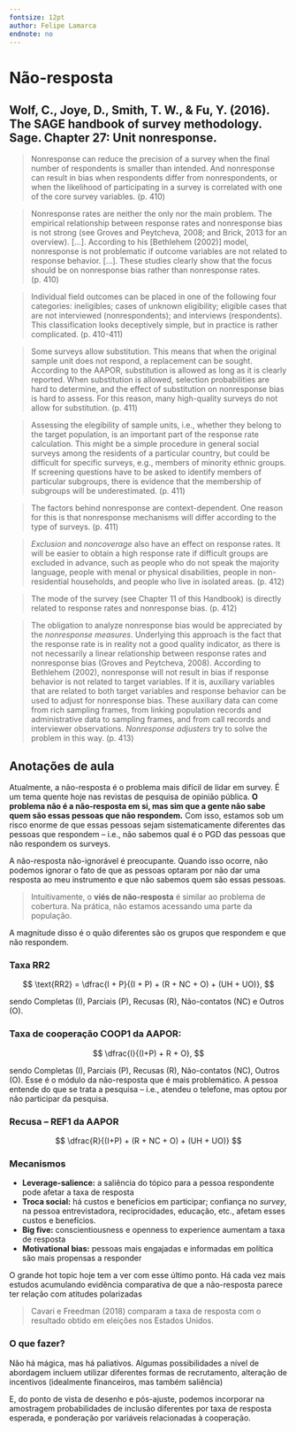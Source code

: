 ```yaml
---
fontsize: 12pt
author: Felipe Lamarca
endnote: no
---
```


# Não-resposta

## Wolf, C., Joye, D., Smith, T. W., & Fu, Y. (2016). The SAGE handbook of survey methodology. Sage. Chapter 27: Unit nonresponse.

> Nonresponse can reduce the precision of a survey when the final number of respondents is smaller than intended. And nonresponse can result in bias when respondents differ from nonrespondents, or when the likelihood of participating in a survey is correlated with one of the core survey variables. (p. 410)

> Nonresponse rates are neither the only nor the main problem. The empirical relationship between response rates and nonresponse bias is not strong (see Groves and Peytcheva, 2008; and Brick, 2013 for an overview). [...]. According to his [Bethlehem (2002)] model, nonresponse is not problematic if outcome variables are not related to response behavior. [...]. These studies clearly show that the focus should be on nonresponse bias rather than nonresponse rates. (p. 410)

> Individual field outcomes can be placed in one of the following four categories: ineligibles; cases of unknown eligibility; eligible cases that are not interviewed (nonrespondents); and interviews (respondents). This classification looks deceptively simple, but in practice is rather complicated. (p. 410-411)

> Some surveys allow substitution. This means that when the original sample unit does not respond, a replacement can be sought. According to the AAPOR, substitution is allowed as long as it is clearly reported. When substitution is allowed, selection probabilities are hard to determine, and the effect of substitution on nonresponse bias is hard to assess. For this reason, many high-quality surveys do not allow for substitution. (p. 411)

> Assessing the elegibility of sample units, i.e., whether they belong to the target population, is an important part of the response rate calculation. This might be a simple procedure in general social surveys among the residents of a particular country, but could be difficult for specific surveys, e.g., members of minority ethnic groups. If screening questions have to be asked to identify members of particular subgroups, there is evidence that the membership of subgroups will be underestimated. (p. 411)

> The factors behind nonresponse are context-dependent. One reason for this is that nonresponse mechanisms will differ according to the type of surveys. (p. 411)

> _Exclusion_ and _noncoverage_ also have an effect on response rates. It will be easier to obtain a high response rate if difficult groups are excluded in advance, such as people who do not speak the majority language, people with menal or physical disabilities, people in non-residential households, and people who live in isolated areas. (p. 412)

> The mode of the survey (see Chapter 11 of this Handbook) is directly related to response rates and nonresponse bias. (p. 412)

> The obligation to analyze nonresponse bias would be appreciated by the _nonresponse measures_. Underlying this approach is the fact that the response rate is in reality not a good quality indicator, as there is not necessarily a linear relationship between response rates and nonresponse bias (Groves and Peytcheva, 2008). According to Bethlehem (2002), nonresponse will not result in bias if response behavior is not related to target variables. If it is, auxiliary variables that are related to both target variables and response behavior can be used to adjust for nonresponse bias. These auxiliary data can come from rich sampling frames, from linking population records and administrative data to sampling frames, and from call records and interviewer observations. _Nonresponse adjusters_ try to solve the problem in this way. (p. 413)

## Anotações de aula

Atualmente, a não-resposta é o problema mais difícil de lidar em survey. É um tema quente hoje nas revistas de pesquisa de opinião pública. **O problema não é a não-resposta em si, mas sim que a gente não sabe quem são essas pessoas que não respondem.** Com isso, estamos sob um risco enorme de que essas pessoas sejam sistematicamente diferentes das pessoas que respondem -- i.e., não sabemos qual é o PGD das pessoas que não respondem os surveys.

A não-resposta não-ignorável é preocupante. Quando isso ocorre, não podemos ignorar o fato de que as pessoas optaram por não dar uma resposta ao meu instrumento e que não sabemos quem são essas pessoas.

> Intuitivamente, o **viés de não-resposta** é similar ao problema de cobertura. Na prática, não estamos acessando uma parte da população.

A magnitude disso é o quão diferentes são os grupos que respondem e que não respondem.

### Taxa RR2

$$
\text{RR2} = \dfrac{I + P}{(I + P) + (R + NC + O) + (UH + UO)},
$$

sendo Completas (I), Parciais (P), Recusas (R), Não-contatos (NC) e Outros (O). 

### Taxa de cooperação COOP1 da AAPOR:

$$
\dfrac{I}{(I+P) + R + O},
$$

sendo Completas (I), Parciais (P), Recusas (R), Não-contatos (NC), Outros (O). Esse é o módulo da não-resposta que é mais problemático. A pessoa entende do que se trata a pesquisa -- i.e., atendeu o telefone, mas optou por não participar da pesquisa.

### Recusa -- REF1 da AAPOR

$$
\dfrac{R}{(I+P) + (R + NC + O) + (UH + UO)}
$$

### Mecanismos

- **Leverage-salience:** a saliência do tópico para a pessoa respondente pode afetar a taxa de resposta
- **Troca social:** há custos e benefícios em participar; confiança no _survey_, na pessoa entrevistadora, reciprocidades, educação, etc., afetam esses custos e benefícios.
- **Big five:** conscientiousness e openness to experience aumentam a taxa de resposta
- **Motivational bias:** pessoas mais engajadas e informadas em política são mais propensas a responder

O grande hot topic hoje tem a ver com esse último ponto. Há cada vez mais estudos acumulando evidência comparativa de que a não-resposta parece ter relação com atitudes polarizadas 

> Cavari e Freedman (2018) comparam a taxa de resposta com o resultado obtido em eleições nos Estados Unidos.

### O que fazer?

Não há mágica, mas há paliativos. Algumas possibilidades a nível de abordagem incluem utilizar diferentes formas de recrutamento, alteração de incentivos (idealmente financeiros, mas também saliência)

E, do ponto de vista de desenho e pós-ajuste, podemos incorporar na amostragem probabilidades de inclusão diferentes por taxa de resposta esperada, e ponderação por variáveis relacionadas à cooperação.

